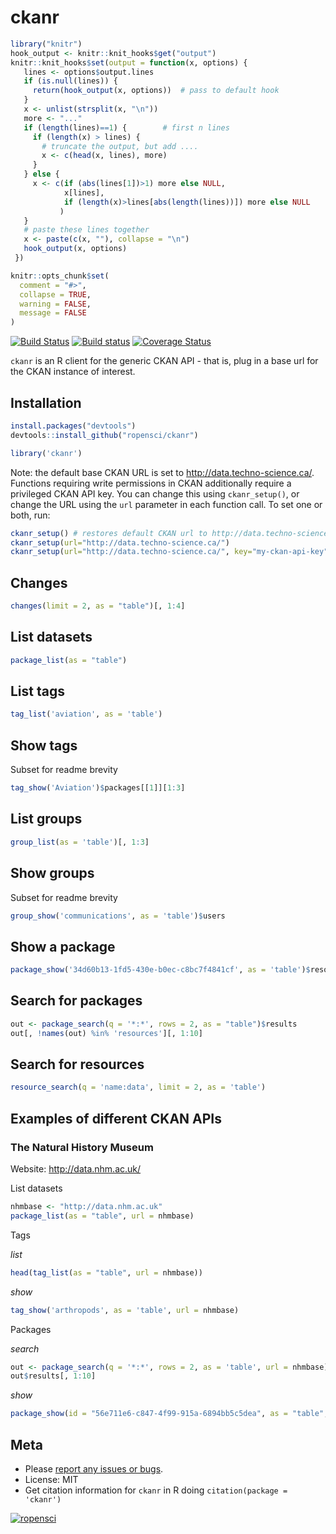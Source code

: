 ckanr
=====

```r
library("knitr")
hook_output <- knitr::knit_hooks$get("output")
knitr::knit_hooks$set(output = function(x, options) {
   lines <- options$output.lines
   if (is.null(lines)) {
     return(hook_output(x, options))  # pass to default hook
   }
   x <- unlist(strsplit(x, "\n"))
   more <- "..."
   if (length(lines)==1) {        # first n lines
     if (length(x) > lines) {
       # truncate the output, but add ....
       x <- c(head(x, lines), more)
     }
   } else {
     x <- c(if (abs(lines[1])>1) more else NULL, 
            x[lines], 
            if (length(x)>lines[abs(length(lines))]) more else NULL
           )
   }
   # paste these lines together
   x <- paste(c(x, ""), collapse = "\n")
   hook_output(x, options)
 })

knitr::opts_chunk$set(
  comment = "#>",
  collapse = TRUE,
  warning = FALSE, 
  message = FALSE
)
```

[![Build Status](https://api.travis-ci.org/ropensci/ckanr.png)](https://travis-ci.org/ropensci/ckanr)
[![Build status](https://ci.appveyor.com/api/projects/status/5yqd882v4fbeggd5?svg=true)](https://ci.appveyor.com/project/sckott/ckanr)
[![Coverage Status](https://coveralls.io/repos/ropensci/ckanr/badge.svg)](https://coveralls.io/r/ropensci/ckanr)

`ckanr` is an R client for the generic CKAN API - that is, plug in a base url for the CKAN instance of interest. 

## Installation

```r
install.packages("devtools")
devtools::install_github("ropensci/ckanr")
```

```r
library('ckanr')
```

Note: the default base CKAN URL is set to 
[http://data.techno-science.ca/](http://data.techno-science.ca/). 
Functions requiring write permissions in CKAN additionally require a privileged
CKAN API key. 
You can change this using `ckanr_setup()`, or change the URL using the `url` 
parameter in each function call.
To set one or both, run:
```r
ckanr_setup() # restores default CKAN url to http://data.techno-science.ca/
ckanr_setup(url="http://data.techno-science.ca/")
ckanr_setup(url="http://data.techno-science.ca/", key="my-ckan-api-key")
```

## Changes

```r
changes(limit = 2, as = "table")[, 1:4]
```

## List datasets

```r
package_list(as = "table")
```

## List tags

```r
tag_list('aviation', as = 'table')
```

## Show tags

Subset for readme brevity

```r
tag_show('Aviation')$packages[[1]][1:3]	
```

## List groups

```r
group_list(as = 'table')[, 1:3]
```

## Show groups

Subset for readme brevity

```r
group_show('communications', as = 'table')$users
```

## Show a package

```r
package_show('34d60b13-1fd5-430e-b0ec-c8bc7f4841cf', as = 'table')$resources[, 1:10]
```

## Search for packages

```r
out <- package_search(q = '*:*', rows = 2, as = "table")$results
out[, !names(out) %in% 'resources'][, 1:10]
```

## Search for resources

```r
resource_search(q = 'name:data', limit = 2, as = 'table')
```

## Examples of different CKAN APIs

### The Natural History Museum

Website: [http://data.nhm.ac.uk/](http://data.nhm.ac.uk/)

List datasets

```r
nhmbase <- "http://data.nhm.ac.uk"
package_list(as = "table", url = nhmbase)
```

Tags

_list_

```r
head(tag_list(as = "table", url = nhmbase))
```

_show_

```r
tag_show('arthropods', as = 'table', url = nhmbase)
```

Packages

_search_

```r
out <- package_search(q = '*:*', rows = 2, as = 'table', url = nhmbase)
out$results[, 1:10]
```

_show_

```r
package_show(id = "56e711e6-c847-4f99-915a-6894bb5c5dea", as = "table", url = nhmbase)
```

## Meta

* Please [report any issues or bugs](https://github.com/ropensci/ckanr/issues).
* License: MIT
* Get citation information for `ckanr` in R doing `citation(package = 'ckanr')`

[![ropensci](http://ropensci.org/public_images/github_footer.png)](http://ropensci.org)
